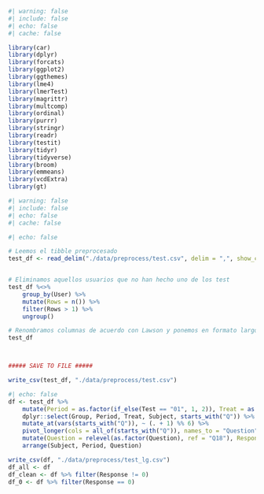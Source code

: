
```r
#| warning: false
#| include: false
#| echo: false
#| cache: false

library(car)
library(dplyr)
library(forcats)
library(ggplot2)
library(ggthemes)
library(lme4)
library(lmerTest)
library(magrittr)
library(multcomp)
library(ordinal)
library(purrr)
library(stringr)
library(readr)
library(testit)
library(tidyr)
library(tidyverse)
library(broom)
library(emmeans)
library(vcdExtra)
library(gt)
```

```r
#| warning: false
#| include: false
#| echo: false
#| cache: false

#| echo: false

# Leemos el tibble preprocesado
test_df <- read_delim("./data/preprocess/test.csv", delim = ",", show_col_types = FALSE)


# Eliminamos aquellos usuarios que no han hecho uno de los test
test_df %<>%
    group_by(User) %>%
    mutate(Rows = n()) %>%
    filter(Rows > 1) %>%
    ungroup()

# Renombramos columnas de acuerdo con Lawson y ponemos en formato largo
test_df



##### SAVE TO FILE #####

write_csv(test_df, "./data/preprocess/test.csv")

```

```r
#| echo: false
df <- test_df %>%
    mutate(Period = as.factor(if_else(Test == "01", 1, 2)), Treat = as.factor(if_else(Group == "A" & Test == "01" | Group == "B" & Test == "02", "A", "B")), Group = as.factor(if_else(Group == "A", "AB", "BA")), Subject = as.factor(User)) %>%
    dplyr::select(Group, Period, Treat, Subject, starts_with("Q")) %>%
    mutate_at(vars(starts_with("Q")), ~ (. + 1) %% 6) %>%
    pivot_longer(cols = all_of(starts_with("Q")), names_to = "Question", values_to = "Response") %>%
    mutate(Question = relevel(as.factor(Question), ref = "Q18"), Response = factor(Response, ordered = TRUE)) %>%
    arrange(Subject, Period, Question)

write_csv(df, "./data/preprocess/test_lg.csv")
df_all <- df
df_clean <- df %>% filter(Response != 0)
df_0 <- df %>% filter(Response == 0)
```

